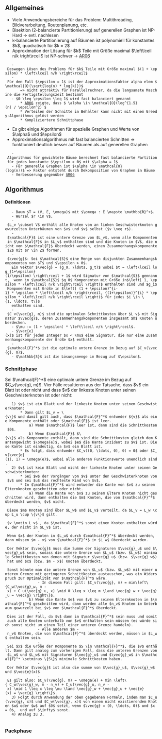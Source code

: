== Allgemeines ==
* Viele Anwendungsbereiche für das Problem: Multithreading, Bildverarbeitung, Routenplanung, etc.
* Bisektion (2-balancierte Partitionierung) auf generellen Graphen ist NP-Hard -> evtl. nachlesen
* k-balancierte Partitionierung auf Bäumen ist polynomiell für konstantes $k$, quadratisch für $k = 2$
* Approximation der Lösung für $k$ Teile mit Größe maximal $\left\lceil n/k \right\rceil$ ist NP-schwer -> [[AR06]]
    - Deswegen Lösen des Problems für $k$ Teile mit Größe maximal $(1 + \epsilon) * \left\lceil n/k \right\rceil$
    - Für den Fall $\epsilon = 1$ ist der Approximationsfaktor alpha elem $\mathcal{O}(\sqrt{log(n) * log(k)})$
        => nicht attraktiv für Parallelrechner, da die langsamste Maschine die Fertigstellungszeit bestimmt
    - $0 \leq \epsilon \leq 1$ wird fast balanciert genannt
        * [[AR06]] zeigte, dass $ \alpha \in \mathcal{O}(log^{1.5}(n) / \epsilon^2) $
        * Verteilen der Schnitte in Behälter kann nicht mit einem Greedy-Algorithmus gelöst werden
        * Kompliziertere Schnittphase
* Es gibt einige Algorithmen für spezielle Graphen und Werte von $\alpha$ und $\epsilon$ 
* Approximationsalgorithmus mit fast balancierten Schnitten => funktioniert deutlich besser auf Bäumen als auf generellen Graphen
    - Algorithmus für gewichtete Bäume berechnet fast balancierte Partition für jedes konstante $\epsilon > 0$ mit $\alpha = 1$
    - Für generelle Graphen ist $\alpha \in \mathcal{O}(log(n))$ => Faktor entsteht durch Dekomposition von Graphen in Bäume
    - Verbesserung gegenüber [[AR06]]

== Algorithmus ==
==== Definitionen ====
    - Baum $T = (V, E, \omega)$ mit $\omega : E \mapsto \mathbb{R}^+$.
    - Wurzel $r \in V$.
    - $L_v \subset V$ enthält alle Knoten von an linken Geschwisterknoten gewurzelten Unterbäumen von $v$ und $v$ selbst ($v \neq r$).
    - $\mathcal{F}$ ist eine untere Grenze von $L_v$, wenn alle Komponenten in $\mathcal{F}$ in $L_v$ enthalten sind und die Knoten in $V$, die nicht von $\mathcal{F}$ überdeckt werden, einen Zusammenhangskomponente $Z$ mit $r \in Z$ formen.
    - $\vec{g}$: Sei $\mathcal{S}$ eine Menge von disjunkten Zusammenhangskomponenten von $T$ und $\epsilon > 0$. 
    Ein Vektor $\vec{g} = (g_0, \ldots, g_t)$ wobei $t = \left\lceil log_{1+\epsilon}(1/\epsilon) \right\rceil + 1$ wird Signatur von $\mathcal{S}$ gennannt,  wenn in $\mathcal{S}$ $g_0$ Komponenten mit Größe in$\left[ 1, \epsilon * \left\lceil n/k \right\rceil \right)$ enthalten sind und $g_i$ Komponenten mit Größe in $\left[ (1 + \epsilon)^{i-1} * \epsilon * \left\lceil n/k \right\rceil, {(1+\epsilon)}^{i} * \epsilon * \left\lceil n/k \right\rceil \right)$ für jedes $i \in \{1, \ldots, t\}$
    enthalten sind.
    - $C_v(\vec{g}, m)$ sind die optimalen Schnittkosten über $L_v$ mit Signatur $\vec{g}$, deren Zusammenhangskomponenten insgesamt $m$ Knoten überdecken.
    - $\mu := (1 + \epsilon) * \left\lceil n/k \right\rceil$.
    - $\vec{e}(x)$ ist für jeden Integer $x < \mu$ eine Signatur, die nur eine Zusammenhangskomponente der Größe $x$ enthält. 
    - $\mathcal{F}^*$ ist die optimale untere Grenze im Bezug auf $C_v(\vec{g}, m)$.
    - $\mathbb{S}$ ist die Lösungsmenge im Bezug auf $\epsilon$.

=== Schnittphase ===
Sei $\mathcal{F}^*$ eine optimale untere Grenze im Bezug auf $C_v(\vec{g}, m)$. Vier Fälle resultieren aus der Tatsache, dass $v$ ein Blatt ist oder nicht und dass $v$ der linkeste Knoten unter seinen Geschwisterknoten ist oder nicht:
    1) $v$ ist ein Blatt und der linkeste Knoten unter seinen Geschwisterknoten:
        * Dann gilt $L_v = \{v\}$ und damit gilt auch, dass $\mathcal{F}^*$ entweder ${v}$ als eine Komponente enthält oder $\mathcal{F}$ ist leer.
            a) Wenn $\mathcal{F}$ leer ist, dann sind die Schnittkosten $0$.
            b) Wenn $\mathcal{F}$ $\{v\}$ als Komponente enthält, dann sind die Schnittkosten gleich dem Kantengewicht $\omega(e)$, wobei $e$ die Kante inzident zu $v$ ist. Diese Kante ist eindeutig, da $v$ ein Blatt ist.
        * Es folgt, dass entweder $C_v((0, \ldots, 0), 0) = 0$ oder $C_v(\vec{e}(1), 1) = \omega(e)$, wobei alle anderen Funktionswerte unendlich sind.
    2) $v$ ist kein Blatt und nicht der linkeste Knoten unter seinen Geschwisterknoten:
        * Sei $w$ der Vorgänger von $v$ unter den Geschwisterknoten von $v$ und sei $u$ das rechteste Kind von $v$.
        * In $\mathcal{F}^*$ wird entweder die Kante von $v$ zu seinem Elternknoten geschnitten oder nicht.
            a) Wenn die Kante von $v$ zu seinem Eltern Knoten nicht geschnitten wird, dann enthalten die $m$ Knoten, die von $\mathcal{F}^*$ überdeckt werden, $v$ nicht. 
                - Diese $m$ Knoten sind über $L_w$ und $L_v$ verteilt, da $L_v = L_w \cup L_u \cup \{v\}$ gilt. 
                - $v \notin L_v$ , da $\mathcal{F}^*$ sonst einen Knoten enthalten würde, der nicht in $L_v$ ist.
                - Wenn $x$ der Knoten in $L_u$ durch $\mathcal{F}^*$ überdeckt werden, dann müssen $m - x$ von $\mathcal{F}^*$ in $L_w$ überdeckt werden. 
                - Der Vektor $\vec{g}$ muss die Summe der Signaturen $\vec{g}_u$ und $\vec{g}_w$ sein, sodass die untere Grenze von $L_u$ (bzw. $L_w$) minimale Schnittkosten von denen mit Signatur $\vec{g}_u$ (bzw. $\vec{g}_w$) hat und $x$ (bzw. $m - x$) Knoten überdeckt.
                - Sonst könnte man die untere Grenze von $L_u$ (bzw. $L_w$) mit einer unteren Grenze mit geringeren Schnittkosten austauschen, was ein Widerspruch zur Optimalität von $\mathcal{F}^*$ wäre.
                - In diesem Fall gilt: $C_v(\vec{g}, m) = min\left\{C_w(\vec{g}_w, m - x) + C_u(\vec{g}_u, x) \mid 0 \leq x \leq m \land \vec{g}_w + \vec{g}_u = \vec{g} \right\}$.
            b) Wenn die Kante $e$ von $v$ zu seinem Elternknoten in $\mathcal{F}^*$ geschnitten wird, dann werden alle $n_v$ Knoten im Unterbaum gewurzelt bei $v$ von $\mathcal{F}^*$ überdeckt.
                - Dies ist der Fall, da $v$ dann in $\mathcal{F}^*$ sein muss und somit auch alle Knoten unterhalb von $v$ enthalten sein müssen (es würde sich sonst nicht um einen Teil einer unteren Grenze handeln).
                - Alle anderen $m - n_v$ Knoten, die von $\mathcal{F}^*$ überdeckt werden, müssen in $L_w$ enthalten sein.
                - Sei $x$ die Größe der Komponente $S \in \mathcal{F}^*$, die $v$ enthält. Dann gilt analog zum vorherigen Fall, dass die unteren Grenzen von $L_u$ und $L_w$ mit Signaturen $\vec{g}_u$ und $\vec{g}_w$ in $\mathcal{F}^* \setminus \{S\}$ minimale Schnittkosten haben.
                - Der Vektor $\vec{g}$ ist also die summe von $\vec{g}_u$, $\vec{g}_w$ und $\vec{e}(x)$
                - Es gilt also: $C_v(\vec{g}, m) = \omega(e) + min \left\{ C_w(\vec{g}_w, m - n_v) + C_u(\vec{g}_u, n_v - x) \mid 1 \leq x \leq \mu \land \vec{g}_w + \vec{g}_u + \vec{e}(x) = \vec{g} \right\}$.
    3) Folgt durch Anwendung der oben gegebenen Formeln, indem man $C_u(\vec{g}, x)$ und $C_w(\vec{g}, x)$ von einem nicht existierendem Knoten $u$ oder $w$ auf $0$ setzt, wenn $\vec{g} = (0, \ldots, 0)$ und $x = 0$,  und auf $\infty$ sonst.
    4) Analog zu 3.
    
=== Packphase ===
